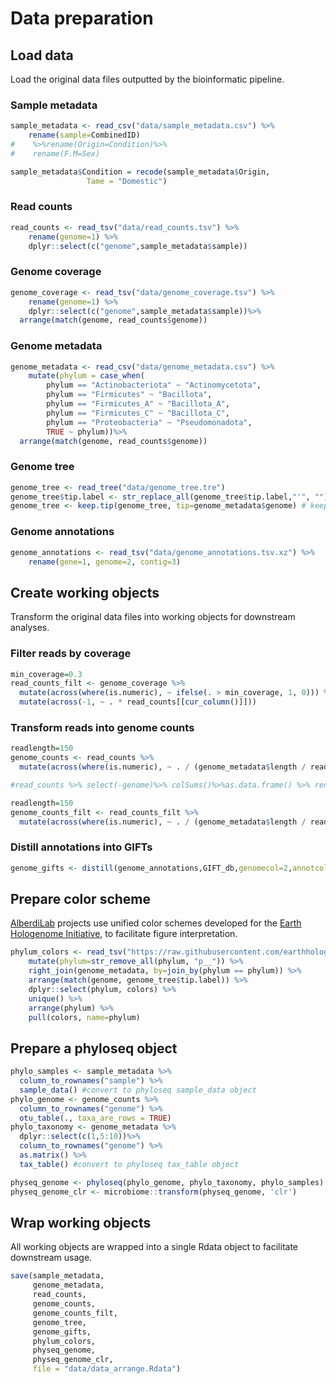 # Data preparation

## Load data

Load the original data files outputted by the bioinformatic pipeline.

### Sample metadata

```r
sample_metadata <- read_csv("data/sample_metadata.csv") %>%
    rename(sample=CombinedID)
#    %>%rename(Origin=Condition)%>%
#    rename(F.M=Sex)

sample_metadata$Condition = recode(sample_metadata$Origin,
                 Tame = "Domestic")
```

### Read counts

```r
read_counts <- read_tsv("data/read_counts.tsv") %>%
    rename(genome=1) %>%
    dplyr::select(c("genome",sample_metadata$sample))
```

### Genome coverage

```r
genome_coverage <- read_tsv("data/genome_coverage.tsv") %>%
    rename(genome=1) %>%
    dplyr::select(c("genome",sample_metadata$sample))%>%
  arrange(match(genome, read_counts$genome))
```

### Genome metadata

```r
genome_metadata <- read_csv("data/genome_metadata.csv") %>%
    mutate(phylum = case_when(
        phylum == "Actinobacteriota" ~ "Actinomycetota",
        phylum == "Firmicutes" ~ "Bacillota",
        phylum == "Firmicutes_A" ~ "Bacillota_A",
        phylum == "Firmicutes_C" ~ "Bacillota_C",
        phylum == "Proteobacteria" ~ "Pseudomonadota",
        TRUE ~ phylum))%>%
  arrange(match(genome, read_counts$genome))
```

### Genome tree

```r
genome_tree <- read_tree("data/genome_tree.tre")
genome_tree$tip.label <- str_replace_all(genome_tree$tip.label,"'", "") #remove single quotes in MAG names
genome_tree <- keep.tip(genome_tree, tip=genome_metadata$genome) # keep only MAG tips
```

### Genome annotations

```r
genome_annotations <- read_tsv("data/genome_annotations.tsv.xz") %>%
    rename(gene=1, genome=2, contig=3)
```

## Create working objects

Transform the original data files into working objects for downstream analyses.

### Filter reads by coverage

```r
min_coverage=0.3
read_counts_filt <- genome_coverage %>%
  mutate(across(where(is.numeric), ~ ifelse(. > min_coverage, 1, 0))) %>%
  mutate(across(-1, ~ . * read_counts[[cur_column()]])) 
```

### Transform reads into genome counts

```r
readlength=150
genome_counts <- read_counts %>%
  mutate(across(where(is.numeric), ~ . / (genome_metadata$length / readlength) ))

#read_counts %>% select(-genome)%>% colSums()%>%as.data.frame() %>% rename(depth=".") %>% colSums()
```

```r
readlength=150
genome_counts_filt <- read_counts_filt %>%
  mutate(across(where(is.numeric), ~ . / (genome_metadata$length / readlength) ))
```

### Distill annotations into GIFTs 

```r
genome_gifts <- distill(genome_annotations,GIFT_db,genomecol=2,annotcol=c(9,10,19), verbosity=F)
```

## Prepare color scheme

[AlberdiLab](www.alberdilab.dk) projects use unified color schemes developed for the [Earth Hologenome Initiative](www.earthhologenome.org), to facilitate figure interpretation.

```r
phylum_colors <- read_tsv("https://raw.githubusercontent.com/earthhologenome/EHI_taxonomy_colour/main/ehi_phylum_colors.tsv") %>%
    mutate(phylum=str_remove_all(phylum, "p__")) %>%
    right_join(genome_metadata, by=join_by(phylum == phylum)) %>%
    arrange(match(genome, genome_tree$tip.label)) %>%
    dplyr::select(phylum, colors) %>% 
    unique() %>%
    arrange(phylum) %>%
    pull(colors, name=phylum)
```

## Prepare a phyloseq object

```r
phylo_samples <- sample_metadata %>% 
  column_to_rownames("sample") %>% 
  sample_data() #convert to phyloseq sample_data object
phylo_genome <- genome_counts %>% 
  column_to_rownames("genome") %>% 
  otu_table(., taxa_are_rows = TRUE)
phylo_taxonomy <- genome_metadata %>%
  dplyr::select(c(1,5:10))%>%
  column_to_rownames("genome") %>% 
  as.matrix() %>% 
  tax_table() #convert to phyloseq tax_table object

physeq_genome <- phyloseq(phylo_genome, phylo_taxonomy, phylo_samples)
physeq_genome_clr <- microbiome::transform(physeq_genome, 'clr')

```


## Wrap working objects

All working objects are wrapped into a single Rdata object to facilitate downstream usage.

```r
save(sample_metadata, 
     genome_metadata, 
     read_counts, 
     genome_counts, 
     genome_counts_filt, 
     genome_tree,
     genome_gifts, 
     phylum_colors,
     physeq_genome,
     physeq_genome_clr,
     file = "data/data_arrange.Rdata")
```
